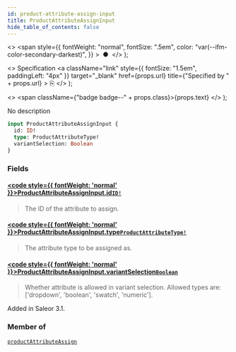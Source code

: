 ```yaml
---
id: product-attribute-assign-input
title: ProductAttributeAssignInput
hide_table_of_contents: false
---
```


  <>
    <span
      style={{
        fontWeight: "normal",
        fontSize: ".5em",
        color: "var(--ifm-color-secondary-darkest)",
      }}
    >
      &nbsp;●&nbsp;
    </span>
  </>
);

  <>
    Specification
    <a
      className="link"
      style={{ fontSize: "1.5em", paddingLeft: "4px" }}
      target="\_blank"
      href={props.url}
      title={"Specified by " + props.url}
    >
      ⎘
    </a>
  </>
);

  <>
    <span className={"badge badge--" + props.class}>{props.text}</span>
  </>
);

No description

```graphql
input ProductAttributeAssignInput {
  id: ID!
  type: ProductAttributeType!
  variantSelection: Boolean
}
```

### Fields

#### [<code style={{ fontWeight: 'normal' }}>ProductAttributeAssignInput.<b>id</b></code>](#)<Bullet />[`ID!`](../../../api-reference/miscellaneous/scalars/id) <Badge class="secondary" text="non-null"/> <Badge class="secondary" text="scalar"/> <Badge class="secondary" text="miscellaneous"/>

> The ID of the attribute to assign.

#### [<code style={{ fontWeight: 'normal' }}>ProductAttributeAssignInput.<b>type</b></code>](#)<Bullet />[`ProductAttributeType!`](../../../api-reference/products/enums/product-attribute-type) <Badge class="secondary" text="non-null"/> <Badge class="secondary" text="enum"/> <Badge class="secondary" text="products"/>

> The attribute type to be assigned as.

#### [<code style={{ fontWeight: 'normal' }}>ProductAttributeAssignInput.<b>variantSelection</b></code>](#)<Bullet />[`Boolean`](../../../api-reference/miscellaneous/scalars/boolean) <Badge class="secondary" text="scalar"/> <Badge class="secondary" text="miscellaneous"/>

> Whether attribute is allowed in variant selection. Allowed types are: ['dropdown', 'boolean', 'swatch', 'numeric'].

Added in Saleor 3.1.

>

### Member of

[`productAttributeAssign`](../../../api-reference/products/mutations/product-attribute-assign) <Badge class="secondary" text="mutation"/>
